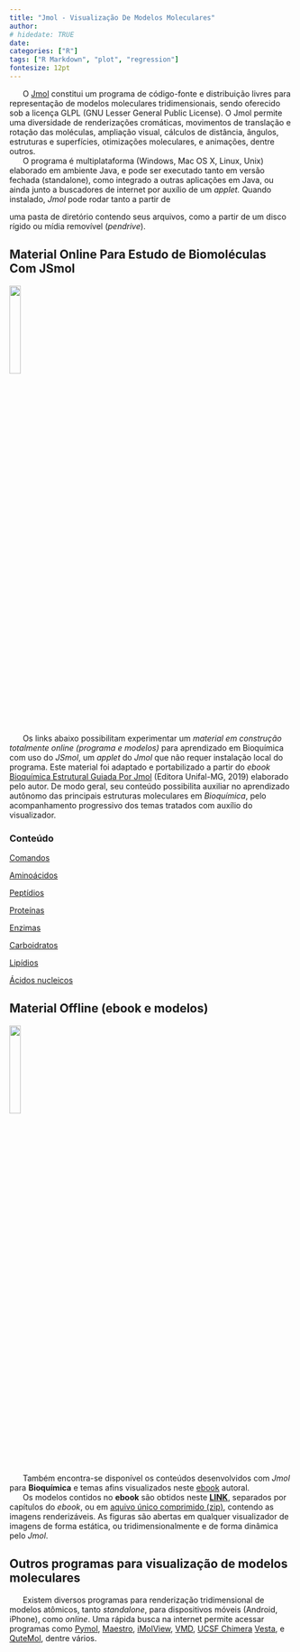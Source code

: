```yaml
---
title: "Jmol - Visualização De Modelos Moleculares"
author: 
# hidedate: TRUE
date:  
categories: ["R"]
tags: ["R Markdown", "plot", "regression"]
fontesize: 12pt
---
```


<!-- <!-- Google tag (gtag.js) ## se não funcionar o default, tem que colocar essa tag em cada página do sítio--> 
<script async src="https://www.googletagmanager.com/gtag/js?id=G-S1L73VGCG5"></script>
<script>
  window.dataLayer = window.dataLayer || [];
  function gtag(){dataLayer.push(arguments);}
  gtag('js', new Date());

  gtag('config', 'G-S1L73VGCG5');
</script>

<!-- <font size="4"> -->

<!-- ![](jmol.png){width=20%} -->

|       O [Jmol](http://jmol.sourceforge.net/){target="_blank"} constitui um programa de código-fonte e distribuição livres para representação de modelos moleculares tridimensionais, sendo oferecido sob a licença GLPL (GNU Lesser General Public License). O Jmol permite uma diversidade de renderizações cromáticas, movimentos de translação e rotação das moléculas, ampliação visual, cálculos de distância, ângulos, estruturas e superfícies, otimizações moleculares, e animações, dentre outros.

|       O programa é multiplataforma (Windows, Mac OS X, Linux, Unix) elaborado em ambiente Java, e pode ser executado tanto em versão fechada (standalone), como integrado a outras aplicações em Java, ou ainda junto a buscadores de internet por auxílio de um *applet.* Quando instalado, *Jmol* pode rodar tanto a partir de
uma pasta de diretório contendo seus arquivos, como a partir de um disco rígido ou mídia removível (*pendrive*).

## Material Online Para Estudo de Biomoléculas Com JSmol

![](jsmol.png){width=20%}

|       Os links abaixo possibilitam experimentar um *material em construção totalmente online (programa e modelos)* para aprendizado em Bioquímica com uso do *JSmol*, um *applet* do *Jmol* que não requer instalação local do programa. Este material foi adaptado e portabilizado a partir do *ebook* [Bioquímica Estrutural Guiada Por Jmol](.\BioqEstrutJmol.pdf) (Editora Unifal-MG, 2019) elaborado pelo autor. De modo geral, seu conteúdo possibilita auxiliar no aprendizado autônomo das principais estruturas moleculares em *Bioquímica*, pelo acompanhamento progressivo dos temas tratados com auxílio do visualizador.

### Conteúdo

[Comandos](.\JmolQuarto\comandos.html)

[Aminoácidos](.\JmolQuarto\aminoacido.html)

[Peptídios](.\JmolQuarto\peptidio.html)

[Proteínas](.\JmolQuarto\proteina.html)

[Enzimas](.\JmolQuarto\enzima.html)

[Carboidratos](.\JmolQuarto\carboidrato.html)

[Lipídios](.\JmolQuarto\lipidio.html)

[Ácidos nucleicos](.\JmolQuarto\acnucleico.html)



## Material Offline (ebook e modelos)

![](jmol.png){width=20%}


</font>


|       Também encontra-se disponível os conteúdos desenvolvidos com *Jmol* para **Bioquímica** e temas afins visualizados neste [ebook](.\BioqEstrutJmol.pdf) autoral. 

|       Os modelos contidos no **ebook** são obtidos neste [**LINK**](.\figBook\figuras.html){target="_blank"}, separados por capítulos do *ebook*, ou em [aquivo único comprimido (zip)](.\figBook\figBook.zip), contendo as imagens renderizáveis. As figuras são abertas em qualquer visualizador de imagens de forma estática, ou tridimensionalmente e de forma dinâmica pelo *Jmol*.

## Outros programas para visualização de modelos moleculares

|       Existem diversos programas para renderização tridimensional de modelos atômicos, tanto *standalone*, para dispositivos móveis (Android, iPhone), como *online*. Uma rápida busca na internet permite acessar programas como [Pymol](https://pymol.org/2/), [Maestro](https://www.schrodinger.com/products/maestro), [iMolView](https://www.molsoft.com/iMolview.html), [VMD](https://www.ks.uiuc.edu/Development/Download/download.cgi?PackageName=VMD), [UCSF Chimera](https://www.cgl.ucsf.edu/chimera/) [Vesta](https://jp-minerals.org/vesta/en/), e [QuteMol](https://qutemol.sourceforge.net/), dentre vários.





